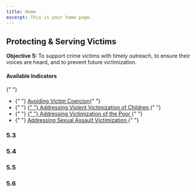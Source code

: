 ```yaml
---
title: Home
excerpt: This is your home page.
---
```



<Section py="2|4|8|10">
  <Container>
    <Grid col="1|2" gap="4|8|12" alignItems="center">
      <Flexbox
        flexDirection="column"
        alignItems="center|flex-start"
        textAlign="center|left"
      >
        <H2 m="0" fontWeight="extrabold" lineHeight="tight">
          Protecting & Serving Victims
        </H2>
        <P fontSize="xl|2xl" mt="2">
          <strong>Objective 5: </strong> To support crime victims with timely
          outreach, to ensure their voices are heard, and to prevent future
          victimization.
        </P>
      </Flexbox>
      <P>
        <H4 m="0">Available Indicators </H4>{" "}
        <ul>
          <li>
            {" "}
            <a href="#avoid-coercion"> Avoiding Victim Coercion</a>{" "}
          </li>
          <li>
            {" "}
            <a href="#victim-children">
              {" "}
              Addressing Violent Victimization of Children
            </a>{" "}
          </li>
          <li>
            {" "}
            <a href="#victim-poor">
              {" "}
              Addressing Victimization of the Poor
            </a>{" "}
          </li>
          <li>
            {" "}
            <a href="#victim-sex-assault">
              Addressing Sexual Assault Victimization
            </a>{" "}
          </li>
        </ul>
      </P>
    </Grid>
  </Container>
</Section>

<Container>


<Section maxWidth="750px">


### 5.3

<DataWrapChart
  title="Avoiding Victim Coercion"
  src="https://datawrapper.dwcdn.net/Tlku9/2"
/>

<a name="avoid-coercion"> </a>

<DataWrapChart src="https://datawrapper.dwcdn.net/uktbO/" />

### 5.4

<DataWrapChart
  title="Addressing Violent Victimization of Children"
  src="https://datawrapper.dwcdn.net/wgzE5/5/"
/>

<a name="victim-children"> </a>

<DataWrapChart src="https://datawrapper.dwcdn.net/qP12o/" />

### 5.5

<DataWrapChart
  title="Addressing Victimization of the Poor"
  src="https://datawrapper.dwcdn.net/jSpPY/4/"
/>

<a name="victim-poor"> </a>

<DataWrapChart src="https://datawrapper.dwcdn.net/tsyFD/" />

### 5.6

<DataWrapChart
  title="Addressing Sexual Assault Victimization"
  src="https://datawrapper.dwcdn.net/ePFu5/4/"
/>

<a name="victim-sex-assault"> </a>

<DataWrapChart src="https://datawrapper.dwcdn.net/ri94j/" />
</Section>


</Container>

